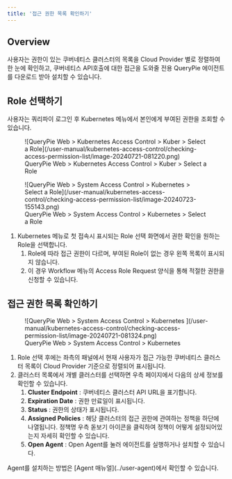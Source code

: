 ```yaml
---
title: '접근 권한 목록 확인하기'
---
```



## Overview

사용자는 권한이 있는 쿠버네티스 클러스터의 목록을 Cloud Provider 별로 정렬하여 한 눈에 확인하고, 쿠버네티스 API호출에 대한 접근을 도와줄 전용 QueryPie 에이전트를 다운로드 받아 설치할 수 있습니다.

## Role 선택하기

사용자는 쿼리파이 로그인 후 Kubernetes 메뉴에서 본인에게 부여된 권한을 조회할 수 있습니다.

<figure data-layout="center" data-align="center">
![QueryPie Web &gt; Kubernetes Access Control &gt; Kuber &gt; Select a Role](/user-manual/kubernetes-access-control/checking-access-permission-list/image-20240721-081220.png)
<figcaption>
QueryPie Web &gt; Kubernetes Access Control &gt; Kuber &gt; Select a Role
</figcaption>
</figure>

<figure data-layout="center" data-align="center">
![QueryPie Web &gt; System Access Control &gt; Kubernetes &gt; Select a Role](/user-manual/kubernetes-access-control/checking-access-permission-list/image-20240723-155143.png)
<figcaption>
QueryPie Web &gt; System Access Control &gt; Kubernetes &gt; Select a Role
</figcaption>
</figure>

1. Kubernetes 메뉴로 첫 접속시 표시되는 Role 선택 화면에서 권한 확인을 원하는 Role을 선택합니다. 
    1. Role에 따라 접근 권한이 다르며, 부여된 Role이 없는 경우 왼쪽 목록이 표시되지 않습니다.
    2. 이 경우 Workflow 메뉴의 Access Role Request 양식을 통해 적절한 권한을 신청할 수 있습니다.


## 접근 권한 목록 확인하기

<figure data-layout="center" data-align="center">
![QueryPie Web &gt; System Access Control &gt; Kubernetes ](/user-manual/kubernetes-access-control/checking-access-permission-list/image-20240721-081324.png)
<figcaption>
QueryPie Web &gt; System Access Control &gt; Kubernetes 
</figcaption>
</figure>

1. Role 선택 후에는 좌측의 패널에서 현재 사용자가 접근 가능한 쿠버네티스 클러스터 목록이 Cloud Provider 기준으로 정렬되어 표시됩니다. 
2. 클러스터 목록에서 개별 클러스터를 선택하면 우측 페이지에서 다음의 상세 정보를 확인할 수 있습니다.
    1.  **Cluster Endpoint**  : 쿠버네티스 클러스터 API URL을 표기합니다. 
    2.  **Expiration Date**  : 권한 만료일이 표시됩니다. 
    3.  **Status**  : 권한의 상태가 표시됩니다. 
    4.  **Assigned Policies**  : 해당 클러스터의 접근 권한에 관여하는 정책을 하단에 나열됩니다. 정책명 우측 돋보기 아이콘을 클릭하여 정책이 어떻게 설정되어있는지 자세히 확인할 수 있습니다.
    5.  **Open Agent**  : Open Agent를 눌러 에이전트를 실행하거나 설치할 수 있습니다. 

<Callout type="info">
Agent를 설치하는 방법은 [Agent 매뉴얼](../user-agent)에서 확인할 수 있습니다.
</Callout>
